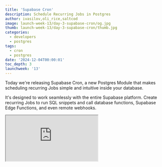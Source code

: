 ```yaml
---
title: 'Supabase Cron'
description: Schedule Recurring Jobs in Postgres
author: ivasilov,oli_rice,saltcod
image: launch-week-13/day-3-supabase-cron/og.jpg
thumb: launch-week-13/day-3-supabase-cron/thumb.jpg
categories:
  - developers
  - postgres
tags:
  - cron
  - postgres
date: '2024-12-04T00:00:01'
toc_depth: 3
launchweek: '13'
---
```


Today we're releasing Supabase Cron, a new Postgres Module that makes scheduling recurring Jobs simple and intuitive inside your database.

It's designed to work seamlessly with the entire Supabase platform. Create recurring Jobs to run SQL snippets and call database functions, Supabase Edge Functions, and even remote webhooks.

<div className="video-container mb-8">
  <iframe
    className="w-full"
    src="https://www.youtube-nocookie.com/embed/miRQPbIJOuQ"
    title="Introducing Supabase Cron"
    allow="accelerometer; autoplay; clipboard-write; encrypted-media; fullscreen; gyroscope; picture-in-picture; web-share"
    allowfullscreen
  />
</div>

<Admonition>

Supabase Cron is built on the powerful [`pg_cron`](https://github.com/citusdata/pg_cron) extension by the team at [Citus Data](https://github.com/citusdata). It's Supabase's policy to [support existing tools](https://supabase.com/docs/guides/getting-started/architecture#support-existing-tools) wherever possible, and the Citus team have generously licensed their extension with the OSI-comptible [PostgreSQL license](https://github.com/citusdata/pg_cron?tab=PostgreSQL-1-ov-file). We're very thankful to all the contributors and we look forward to working with the community.

</Admonition>


### What's a Cron?

[**Cron**](https://en.wikipedia.org/wiki/Cron) is a tool for scheduling recurring tasks that run at specified intervals. These periodic tasks are called “Cron Jobs”. Common use-cases include:

- **Maintenance:** delete or archive old data.
- **Reporting and analytics:** save daily or weekly reports for analysis.
- **Automation:** send periodic emails, like newsletters or reminders.
- **Monitoring**: perform health checks on your database and log the results.
- **Performance:** automate vacuuming tables and rebuilding indexes.


Supabase Cron stores the scheduling logic within Postgres and runs your Jobs accordingly while integrating with the rest of the Supabase primitives - Dashboard, Edge Functions, and AI Assistant.

## How Do You Use Supabase Cron?

You can create Jobs either via the Dashboard or SQL.

<Admonition>

For this post we'll focus on the Dashboard. You can refer to the [documentation](https://supabase.com/docs/guides/cron/quickstart) for SQL.

</Admonition>

Within the Dashboard you can define schedules using standard cron syntax and the special `pg_cron` seconds syntax for sub-minute schedules or use natural language.

<Img
  alt="Natural language scheduling"
  src="/images/blog/launch-week-13/day-3-supabase-cron/natural-language.jpg"
/>

## Job Types

You can choose between four types of Jobs based on what you need to execute:

<Img alt="Job types" src="/images/blog/launch-week-13/day-3-supabase-cron/job-types.jpg" />

### SQL Snippets

Create an inline SQL query or command to run on your database periodically. Use this for tasks like:

- Generating reports.
- Cleaning up stale data.
- Refreshing [Materialized Views](https://supabase.com/docs/guides/database/tables?queryGroups=database-method&database-method=sql#materialized-views).

### Database Functions

Call a Postgres function. This is useful for workflows, such as:

- Batch processing operations.
- Running periodic maintenance tasks.
- Performing multi-step updates using transactions.

### HTTP Requests (webhooks)

Trigger an external HTTP endpoint. Use this for:

- Starting external workflows.
- Syncing data with third-party APIs.
- Sending notifications to external systems.

### Supabase Edge Function

Run a serverless function to execute custom logic. Examples include:

- Creating embeddings.
- Sending automated email updates.
- Fetching external data and storing it in your database.

These options cover a wide range of use cases, helping with everything from database management to external integrations.

### Observe and Debug Jobs

Wondering why a Job failed? You can view the history of all Jobs and their logs in the Dashboard. You can see when a Job started, how long it took, and what the result was.

<Img
  alt="View Job history"
  src="/images/blog/launch-week-13/day-3-supabase-cron/history-button.jpg"
/>

<Img
  alt="Observe and debug Jobs"
  src="/images/blog/launch-week-13/day-3-supabase-cron/history.jpg"
/>
For a deeper dive, you can view Jobs in the [Logs Explorer](https://supabase.com/dashboard/project/_zvmkyvanngopzqaabmvx_/logs/pgcron-logs).
<Img alt="View cron logs" src="/images/blog/launch-week-13/day-3-supabase-cron/logs.jpg" />

### Try Supabase Cron today

Getting started is easy:

1. Visit the new [Integrations page](https://supabase.com/dashboard/project/_/integrations) in your project.
2. Enable the **Cron** Postgres Module.
3. Create your first scheduled Job.

<Img
  alt="Integrations page"
  src="/images/blog/launch-week-13/day-3-supabase-cron/integrations.jpg"
/>

<Img alt="Create a new Job" src="/images/blog/launch-week-13/day-3-supabase-cron/create-job.jpg" />

We're looking forward to seeing how you use Supabase Cron to help automate your workflows!

